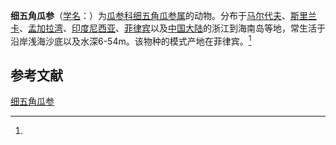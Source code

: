 {{Speciesbox
| name = 细五角瓜参
| status = 
| status_system = 
| image = 
| genus = Leptopentacta
| species = imbricata
| authority = (Semper, 1868)<ref name='id12685'>{{cite web| url =http://www.bioinfo.cn/db05/BjdwSpecies.php?action=view&id=12685| title =细五角瓜参| work =《中国动物物种编目数据库》| publisher =中国科学院微生物研究所| author =中国科学院动物研究所| accessdate =2009-04-28| deadurl =yes| archiveurl =https://web.archive.org/web/20160305080352/http://www.bioinfo.cn/db05/BjdwSpecies.php?action=view&id=12685| archivedate =2016-03-05}}</ref>
}}

'''细五角瓜参'''（[[学名|学名]]：{{lang|la|''Leptopentacta imbricata''}}）为[[瓜参科|瓜参科]][[细五角瓜参属|细五角瓜参属]]的动物。分布于[[马尔代夫|马尔代夫]]、[[斯里兰卡|斯里兰卡]]、[[孟加拉湾|孟加拉湾]]、[[印度尼西亚|印度尼西亚]]、[[菲律宾|菲律宾]]以及[[中国大陆|中国大陆]]的浙江到海南岛等地，常生活于沿岸浅海沙底以及水深6-54m。该物种的模式产地在菲律宾。<ref name='id12685'/>

== 参考文献 ==
{{reflist}}

{{Wikispecies|Leptopentacta imbricata}}
{{Taxonbar|from=Q2651108}}

[[Category:细五角瓜参属|细五角瓜参]]


{{海参小作品}}